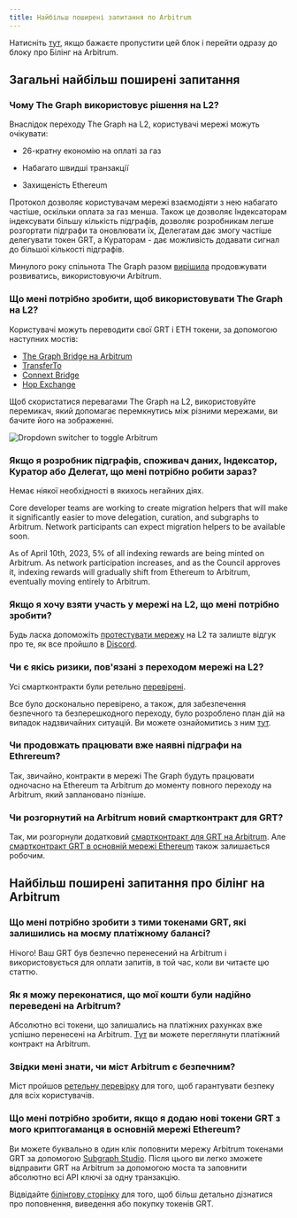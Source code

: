 ```yaml
---
title: Найбільш поширені запитання по Arbitrum
---
```


Натисніть [тут](#billing-on-arbitrum-faqs), якщо бажаєте пропустити цей блок і перейти одразу до блоку про Білінг на Arbitrum.

## Загальні найбільш поширені запитання

### Чому The Graph використовує рішення на L2?

Внаслідок переходу The Graph на L2, користувачі мережі можуть очікувати:

- 26-кратну економію на оплаті за газ

- Набагато швидші транзакції

- Захищеність Ethereum

Протокол дозволяє користувачам мережі взаємодіяти з нею набагато частіше, оскільки оплата за газ менша. Також це дозволяє Індексаторам індексувати більшу кількість підграфів, дозволяє розробникам легше розгортати підграфи та оновлювати їх, Делегатам дає змогу частіше делегувати токен GRT, а Кураторам - дає можливість додавати сигнал до більшої кількості підграфів.

Минулого року спільнота The Graph разом [вирішила](https://forum.thegraph.com/t/gip-0031-arbitrum-grt-bridge/3305) продовжувати розвиватись, використовуючи Arbitrum.

### Що мені потрібно зробити, щоб використовувати The Graph на L2?

Користувачі можуть переводити свої GRT і ETH токени, за допомогою наступних мостів:

- [The Graph Bridge на Arbitrum](https://bridge.arbitrum.io/?l2ChainId=42161)
- [TransferTo](https://transferto.xyz/swap)
- [Connext Bridge](https://bridge.connext.network/)
- [Hop Exchange](https://app.hop.exchange/#/send?token=ETH)

Щоб скористатися перевагами The Graph на L2, використовуйте перемикач, який допомагає перемкнутись між різними мережами, ви бачите його на зображенні.

![Dropdown switcher to toggle Arbitrum](/img/arbitrum-screenshot-toggle.png)

### Якщо я розробник підграфів, споживач даних, Індексатор, Куратор або Делегат, що мені потрібно робити зараз?

Немає ніякої необхідності в якихось негайних діях.

Core developer teams are working to create migration helpers that will make it significantly easier to move delegation, curation, and subgraphs to Arbitrum. Network participants can expect migration helpers to be available soon.

As of April 10th, 2023, 5% of all indexing rewards are being minted on Arbitrum. As network participation increases, and as the Council approves it, indexing rewards will gradually shift from Ethereum to Arbitrum, eventually moving entirely to Arbitrum.

### Якщо я хочу взяти участь у мережі на L2, що мені потрібно зробити?

Будь ласка допоможіть [протестувати мережу](https://testnet.thegraph.com/explorer) на L2 та залиште відгук про те, як все пройшло в [Discord](https://discord.gg/graphprotocol).

### Чи є якісь ризики, пов'язані з переходом мережі на L2?

Усі смартконтракти були ретельно [перевірені](https://github.com/graphprotocol/contracts/blob/dev/audits/OpenZeppelin/2022-07-graph-arbitrum-bridge-audit.pdf).

Все було досконально перевірено, а також, для забезпечення безпечного та безперешкодного переходу, було розроблено план дій на випадок надзвичайних ситуацій. Ви можете ознайомитись з ним [тут](https://forum.thegraph.com/t/gip-0037-the-graph-arbitrum-deployment-with-linear-rewards-minted-in-l2/3551#risks-and-security-considerations-20).

### Чи продовжать працювати вже наявні підграфи на Ethrereum?

Так, звичайно, контракти в мережі The Graph будуть працювати одночасно на Ethereum та Arbitrum до моменту повного переходу на Arbitrum, який заплановано пізніше.

### Чи розгорнутий на Arbitrum новий смартконтракт для GRT?

Так, ми розгорнули додатковий [смартконтракт для GRT на Arbitrum](https://arbiscan.io/address/0x9623063377ad1b27544c965ccd7342f7ea7e88c7). Але [смартконтракт GRT в основній мережі Ethereum](https://etherscan.io/token/0xc944e90c64b2c07662a292be6244bdf05cda44a7) також залишається робочим.

## Найбільш поширені запитання про білінг на Arbitrum

### Що мені потрібно зробити з тими токенами GRT, які залишились на моєму платіжному балансі?

Нічого! Ваш GRT був безпечно перенесений на Arbitrum і використовується для оплати запитів, в той час, коли ви читаєте цю статтю.

### Як я можу переконатися, що мої кошти були надійно переведені на Arbitrum?

Абсолютно всі токени, що залишались на платіжних рахунках вже успішно перенесені на Arbitrum. [Тут](https://arbiscan.io/address/0x1B07D3344188908Fb6DEcEac381f3eE63C48477a) ви можете переглянути платіжний контракт на Arbitrum.

### Звідки мені знати, чи міст Arbitrum є безпечним?

Міст пройшов [ретельну перевірку](https://code4rena.com/contests/2022-10-the-graph-l2-bridge-contest) для того, щоб гарантувати безпеку для всіх користувачів.

### Що мені потрібно зробити, якщо я додаю нові токени GRT з мого криптогаманця в основній мережі Ethereum?

Ви можете буквально в один клік поповнити мережу Arbitrum токенами GRT за допомогою [Subgraph Studio](https://thegraph.com/studio/). Після цього ви легко зможете відправити GRT на Arbitrum за допомогою моста та заповнити абсолютно всі API ключі за одну транзакцію.

Відвідайте [білінгову сторінку](https://thegraph.com/docs/en/billing/) для того, щоб більш детально дізнатися про поповнення, виведення або покупку токенів GRT.
